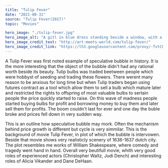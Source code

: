 ---
title: "Tulip Fever"
date: "2021-08-31"
source: "Tulip Fever(2017)"
topic: "Movies"

hero_image: "./tulip-fever.jpg"
hero_image_alt: "A gitl in blue dress standing beside a window, with a orange tulip in hand"
hero_image_credit_text: "http://art-meets-world.com/tulip-fever/"
hero_image_credit_link: "https://lh3.googleusercontent.com/proxy/-TvtCF4Um1UbqPZf0EwFYLLLVeSvfEXc8z8MMbycIQKsxdjJOoLuWmTyNof9UJ6B45PSo71wRxfVioXonIwLyF_EJRljHsFlF5rCD1k2isbp-eZXc2hHM887hVZ4utFIBtAn7Ord0qRQ2pbQbhff1ca5"
---

A Tulip Fever was first noted example of speculative bubble
in history. It is the more interesting that the object of the
bubble didn't had any rational worth beside its beauty. Tulip bulbs
was traded beetween people which were hobbyst of seeding and trading 
these flowers. There werent many reason to be anxious for long time
but when Tulip traders began using futures contract as a tool
which allow them to sell a bulb which mature later and restricted
the rights to offspring of most valuable bulbs to sertain people
the price quickly started to raise. On this wave of madness people started
buying bulbs for profit and borrowing money to buy them and later
sell them for profits. The boom couldn't last for ever and one day
the buble broke and prices fell down in very sudden way.

This is an outline how speculative bubble may mork. Often the 
mechanism behind price growth is different but cycle is very 
simmilar. This is the background of movie Tulip Fever, in plot of which
the bubble is intervowen. Beside that movie shows very realisticly
scenery of 1636-1637 dutch city. The plot resembles me works
of William Shakespeare, where comedy and tragedy went hand in hand.
Overall very beutifull movie, whith very good roles of experienced 
actors (Christopher Waltz, Judi Dench) and interesting roles of 
Alicia Vikander and Dane DeHaan.



